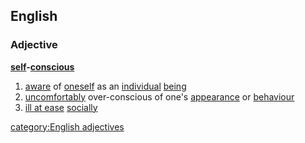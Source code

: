 ==English==
===Adjective===
'''[[self]]-[[conscious]]'''
# [[aware]] of [[oneself]] as an [[individual]] [[being]]
# [[uncomfortably]] over-conscious of one's [[appearance]] or [[behaviour]]
# [[ill at ease]] [[socially]]
[[category:English adjectives]]